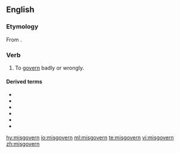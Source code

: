 ==English==

===Etymology===
From {{prefix|mis|govern|lang=en}}.

===Verb===
{{en-verb|misgoverns|misgoverning|misgoverned|misgoverned}}

# {{lb|en|transitive}} To [[govern]] badly or wrongly.

====Derived terms====
* {{l|en|misgovernail}}
* {{l|en|misgovernance}}
* {{l|en|misgoverned}}
* {{l|en|misgoverning}}
* {{l|en|misgovernment}}
* {{l|en|misgovernor}}

[[hy:misgovern]]
[[io:misgovern]]
[[ml:misgovern]]
[[te:misgovern]]
[[vi:misgovern]]
[[zh:misgovern]]